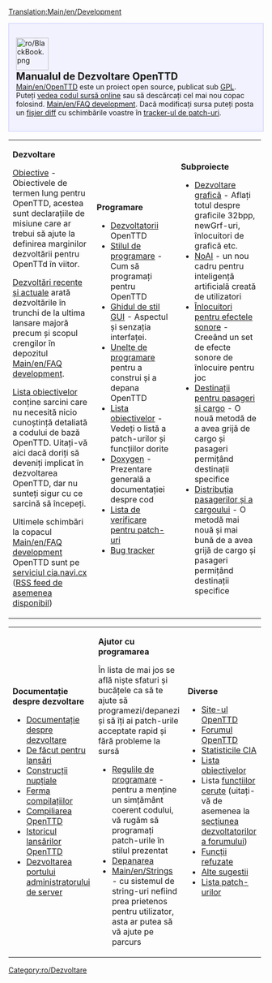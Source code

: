[[Translation:Main/en/Development]]
<div style="background-color: #f1f2fe; border: 1px solid #c7c8fe; margin:0; padding: 1em 1em 1em 1em; text-align:left">
[[File:ro/BlackBook.png|64px|left]]
<strong style="font-size:1.4em; display:block">Manualul de Dezvoltare OpenTTD</strong>
[[Main/en/OpenTTD]] este un proiect open source, publicat sub [http://www.gnu.org/copyleft/gpl.html GPL]. Puteți [http://svn.openttd.org/ vedea codul sursă online] sau să descărcați cel mai nou copac folosind. [[Main/en/FAQ development]]. Dacă modificați sursa puteți posta un [[Main/en/SVN#How do I make a diff file to share my changes with other coders.3F|fișier diff]] cu schimbările voastre în [http://bugs.openttd.org tracker-ul de patch-uri].
</div>
{| cellspacing="3" class="mainpagetable" align="center" cellpadding="10px" style="background-color: #E7EBFF; border: 1px solid #c7c8fe; margin:0; border-top:none; padding:0"
|- valign="top" 
|width="33%"|
<font size="3">'''Dezvoltare'''</font> <!-----------------------Development--------->

[[Main/en/Objectives|Obiective]] - Obiectivele de termen lung pentru OpenTTD, acestea sunt declarațiile de misiune care ar trebui să ajute la definirea marginilor dezvoltării pentru OpenTTd în viitor.

[[Main/en/Recent and Current Developments|Dezvoltări recente și actuale]] arată dezvoltările în trunchi de la ultima lansare majoră precum și scopul crengilor în depozitul [[Main/en/FAQ development]].

[[Main/en/Todo list|Lista obiectivelor]] conține sarcini care nu necesită nicio cunoștință detaliată a codului de bază OpenTTD. Uitați-vă aici dacă doriți să deveniți implicat în dezvoltarea OpenTTD, dar nu sunteți sigur cu ce sarcină să începeți.

Ultimele schimbări la copacul [[Main/en/FAQ development]] OpenTTD sunt pe [http://cia.navi.cx/stats/project/OpenTTD serviciul cia.navi.cx] ([http://cia.navi.cx/stats/project/OpenTTD/.rss?ver=2&medium=unquoted&limit=15 RSS feed de asemenea disponibil])

|width="33%"|
<font size="3">'''Programare'''</font>  <!-----------------------Coding--------->

*[[Main/en/Developers|Dezvoltatorii]] OpenTTD
*[[Main/en/Coding style|Stilul de programare]] - Cum să programați pentru OpenTTD
*[[Main/en/GUI Style Guide|Ghidul de stil GUI]] - Aspectul și senzația interfaței.
*[[Main/en/Coding Tools|Unelte de programare]] pentru a construi și a depana OpenTTD
*[[Main/en/Todo list|Lista obiectivelor]] - Vedeți o listă a patch-urilor și funcțiilor dorite
*[http://docs.openttd.org Doxygen] - Prezentare generală a documentației despre cod
*[[Main/en/Patch Checklist|Lista de verificare pentru patch-uri]]
*[http://bugs.openttd.org/ Bug tracker]

|width="33%"|
<font size="3">'''Subproiecte'''</font> <!-----------------------Subprojects--------->

*[[Main/en/Graphics Development|Dezvoltare grafică]] - Aflați totul despre graficile 32bpp, newGrf-uri, înlocuitori de grafică etc.
*[[Main/en/AI:Main Page|NoAI]] - un nou cadru pentru inteligență artificială creată de utilizatori
*[[Main/en/Sound Effects Replacement|Înlocuitori pentru efectele sonore]] - Creeând un set de efecte sonore de înlocuire pentru joc
*[[Main/en/Passenger and cargo destinations|Destinații pentru pasageri și cargo]] - O nouă metodă de a avea grijă de cargo și pasageri permițând destinații specifice
*[[Main/en/Passenger and cargo distribution|Distribuția pasagerilor și a cargoului]] - O metodă mai nouă și mai bună de a avea grijă de cargo și pasageri permițând destinații specifice
|}  <!------------- 3th part ------------->
{| cellspacing="3" class="mainpagetable" align="center" cellpadding="10px" style="background-color: #E7EBFF; border: 1px solid #c7c8fe; margin:0; border-top:none; padding:0; margin-bottom:2em"
|- valign="top"
|width="33%"|
<font size="3">'''Documentație despre dezvoltare'''</font>  <!---------Development documentation--------->

*[[Main/en/Development|Documentație despre dezvoltare]]
*[[Main/en/Doing an OpenTTD release|De făcut pentru lansări]]
*[[Main/en/Nightly build|Construcții nupțiale]]
*[[Main/en/Compile Farm|Ferma compilațiilor]]
*[[Category/en/Compiling OpenTTD|Compiliarea OpenTTD]]
*[[Main/en/OpenTTD Release History|Istoricul lansărilor OpenTTD]]
*[[Main/en/Server Admin Port Development|Dezvoltarea portului administratorului de server]]

|width="33%"|
<font size="3">'''Ajutor cu programarea'''</font>  <!------------- Help with coding ------------->

În lista de mai jos se află niște sfaturi și bucățele ca să te ajute să programezi/depanezi și să îți ai patch-urile acceptate rapid și fără probleme la sursă
*[[Main/en/coding style|Regulile de programare]] - pentru a menține un simțământ coerent codului, vă rugăm să programați patch-urile în stilul prezentat
*[[Main/en/Debugging|Depanarea]]
*[[Main/en/Strings]] - cu sistemul de string-uri nefiind prea prietenos pentru utilizator, asta ar putea să vă ajute pe parcurs

|width="33%"|
<font size="3">'''Diverse'''</font>  <!------------- Miscellaneous ------------->

* [http://www.openttd.org Site-ul OpenTTD]
* [http://www.tt-forums.net/viewforum.php?f=55 Forumul OpenTTD]
* [http://cia.vc/stats/project/OpenTTD Statisticile CIA]
*[[Main/en/Todo list|Lista obiectivelor]]
*Lista [[Main/en/Requested features|funcțiilor cerute]] (uitați-vă de asemenea la [http://www.tt-forums.net/viewforum.php?f=33 secțiunea dezvoltatorilor a forumului])
* [[Main/en/Rejected features|Funcții refuzate]]
* [[Main/en/Miscellaneous suggestions|Alte sugestii]]
*[[Main/en/List of patches|Lista patch-urilor]]
|}


[[Category:ro/Dezvoltare]]